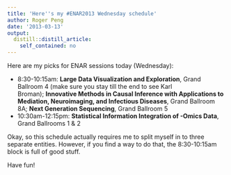 ```yaml
---
title: 'Here''s my #ENAR2013 Wednesday schedule'
author: Roger Peng
date: '2013-03-13'
output:
  distill::distill_article:
    self_contained: no
---
```


Here are my picks for ENAR sessions today (Wednesday):

  * 8:30-10:15am: **Large Data Visualization and Exploration**, Grand Ballroom 4 (make sure you stay till the end to see Karl Broman); **Innovative Methods in Causal Inference with Applications to Mediation, Neuroimaging, and Infectious Diseases**, Grand Ballroom 8A; **Next Generation Sequencing**, Grand Ballroom 5
  * 10:30am-12:15pm: **Statistical Information Integration of -Omics Data**, Grand Ballrooms 1 & 2

Okay, so this schedule actually requires me to split myself in to three separate entities. However, if you find a way to do that, the 8:30-10:15am block is full of good stuff.

Have fun!
